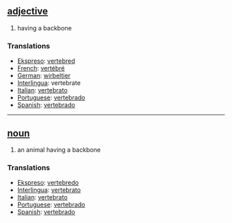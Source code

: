 == [[adjective]] == 
# having a backbone
=== Translations === 
*[[Ekspreso]]: [[vertebred]]
*[[French]]: [[vertébré]] 
*[[German]]: [[wirbeltier]] 
*[[Interlingua]]: vertebrate 
*[[Italian]]: [[vertebrato]] 
*[[Portuguese]]: [[vertebrado]] 
*[[Spanish]]: [[vertebrado]] 

----

== [[noun]] ==
# an animal having a backbone 
=== Translations === 
*[[Ekspreso]]: [[vertebredo]]
*[[Interlingua]]: [[vertebrato]] 
*[[Italian]]: [[vertebrato]] 
*[[Portuguese]]: [[vertebrado]] 
*[[Spanish]]: [[vertebrado]]